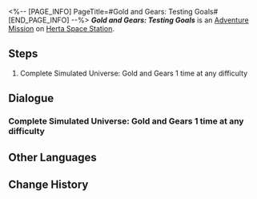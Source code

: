 <%-- [PAGE_INFO]
PageTitle=#Gold and Gears: Testing Goals#
[END_PAGE_INFO] --%>
{{Stub|Dialogue.}}
{{Mission Infobox
|id            = 8016106
|title         = 
|image         = <!--Mission Gold and Gears Testing Goals.png-->
|type          = Adventure
|event_name    = 
|chapter       = 
|requirements  = [[Adventure Mission]] ''[[Gold and Gears: IPC Secrets (I)]]'' completed
|summary       = <!--official mission summary from Fate's Atlas-->
|characters    = Trailblazer
|startLocation = [[Herta Space Station]] - [[Herta's Office]]
|world         = Herta Space Station
|area          = Herta's Office
|prev          = Gold and Gears: IPC Secrets (I)
|next          = 
|rewards       = Credit*5,000
}}
'''''Gold and Gears: Testing Goals''''' is an [[Adventure Mission]] on [[Herta Space Station]].

==Steps==
# Complete Simulated Universe: Gold and Gears 1 time at any difficulty

<!--
==Gameplay Notes==

--><!--
==Trial Character==

-->
==Dialogue==
{{Stub Dialogue}}

===Complete Simulated Universe: Gold and Gears 1 time at any difficulty===
{{Mission Description|type=adventure|location=Herta's Office|In this Simulated Universe update, Ruan Mei has nurtured a simulated Nous and set the time before the demise of #27 Emperor Rubert. However, something unusual has happened. IPC has reached out to Herta, showing their interest in the Simulated Universe project...}}
{{Dialogue Start}}
:{{tx}}
{{Dialogue End}}

==Other Languages==
{{Other Languages
|en   = Gold and Gears: Testing Goals
|zhs  = 黄金与机械：测试目标
|zht  = 黃金與機械：測試目標
|ja   = 黄金と機械：テスト目標
|ko   = 황금과 기계: 테스트 목표
|es   = Oro y maquinaria: objetivo de la prueba
|fr   = Or et machines&nbsp;: Objectifs de test
|ru   = Золото и шестерёнки: Цель бета-теста
|th   = ทองคำและจักรกล: เป้าหมายการทดสอบ
|vi   = Vàng Và Máy Móc: Mục Tiêu Thử Nghiệm
|de   = Gold und Getriebe: Testziele
|id   = Emas dan Mesin: Tujuan Tes
|pt   = Ouro e Engrenagens: Objetivos do Teste
}}

==Change History==
{{Change History|1.6}}
